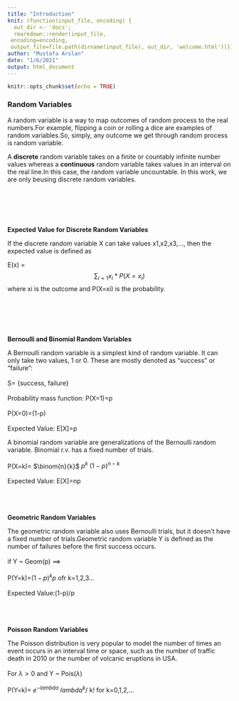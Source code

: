```yaml
---
title: "Introduction"
knit: (function(input_file, encoding) {
  out_dir <- 'docs';
  rmarkdown::render(input_file,
 encoding=encoding,
 output_file=file.path(dirname(input_file), out_dir, 'welcome.html'))})
author: "Mustafa Arslan"
date: "1/6/2021"
output: html_document
---
```


```r
knitr::opts_chunk$set(echo = TRUE)
```

<h3>Random Variables</h3>

A random variable is a way to map outcomes of random process to the real numbers.For example, flipping a coin or rolling a dice are examples of random variables.So, simply, any outcome we get through random process is random variable.

A **discrete** random variable takes on a finite or countably infinite number values whereas a **continuous** random variable takes values in an interval on the real line.In this case, the random variable uncountable. In this work, we are only beusing discrete random variables.

  <br/><br/>
  <br/><br/>

**Expected Value for Discrete Random Variables**

If the discrete random variable X can take values x1,x2,x3,..., then the expected value is defined as

E(x) = $$\sum_{i=1} x_{i} * P(X=x_{i})$$   where xi is the outcome and P(X=xi) is the probability.

  <br/><br/>
  <br/><br/>


**Bernoulli and Binomial Random Variables**

A Bernoulli random variable is a simplest kind of random variable. It can only take two values, 1 or 0. These are mostly denoted as "success" or "failure":        <br/><br/>
                                S= {success, failure}
                                   <br/><br/>
                    Probability mass function: P(X=1)=p
                                  <br/><br/>
                                               P(X=0)=(1-p)
                                  <br/><br/>
                               Expected Value: E[X]=p
                    
A binomial random variable are generalizations of the Bernoulli random variable. Binomial r.v. has a fixed number of trials.
                                <br/><br/>
                               P(X=k)= $\binom{n}{k}$ $p^{k}$  $(1-p)^{n-k}$
                                <br/><br/>
                               Expected Value: E[X]=np
                             <br/><br/>
                               <br/><br/>



**Geometric Random Variables**   

The geometric random variable also uses Bernoulli trials, but it doesn't have a fixed number of trials.Geometric random variable Y is defined as the number of failures before the first success occurs.
                                    <br/><br/>
                                if Y ~ Geom(p) ==>
                                 <br/><br/>
                                P(Y=k)=$(1-p)^{k} p$  ofr k=1,2,3...
                                 <br/><br/>
                                Expected Value:(1-p)/p
                                       <br/><br/>
                                       <br/><br/>

**Poisson Random Variables**  

The Poisson distribution is very popular to model the number of times an event occurs in an interval time or space, such as the number of traffic death in 2010 or the number of volcanic eruptions in USA.
                                        <br/><br/>
                                For $\lambda>0$ and Y ~ Pois($\lambda$)
                                        <br/><br/>
                                P(Y=k)= $e^{-lambda}$ $lambda^{k}$/ k!  for k=0,1,2,...















